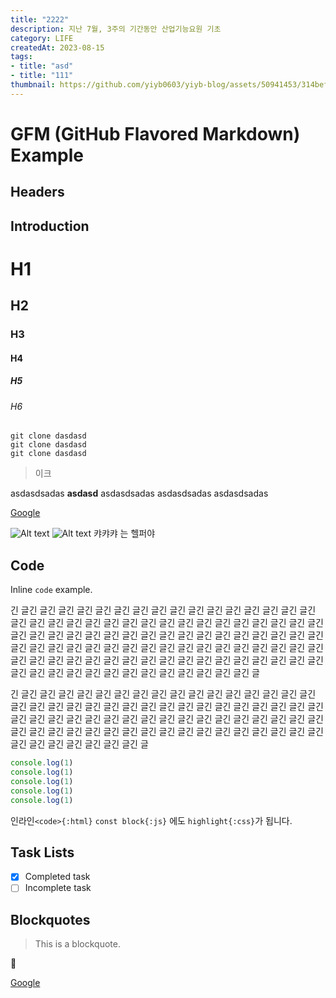 ```yaml
---
title: "2222"
description: 지난 7월, 3주의 기간동안 산업기능요원 기초
category: LIFE
createdAt: 2023-08-15
tags:
- title: "asd"
- title: "111"
thumbnail: https://github.com/yiyb0603/yiyb-blog/assets/50941453/314bef4f-81a9-4be0-b563-1b59788fff53
---
```


# GFM (GitHub Flavored Markdown) Example


## Headers

## Introduction

# H1
## H2
### H3
#### H4
##### H5
###### H6

```shell title="깃깃깃"
git clone dasdasd
git clone dasdasd
git clone dasdasd
```

> 이크

<Alert title="정보" status="info">
  asdasdsadas
  <b>asdasd</b>
</Alert>
<Alert title="정보" status="warning">
  asdasdsadas
</Alert>
<Alert title="정보" status="error">
  asdasdsadas
</Alert>
<Alert title="정보" status="success">
  asdasdsadas
</Alert>

[Google](https://www.google.com)

<Image src="/assets/images/logo.png" alt="Alt text"/>
<Image src="/assets/images/logo.png" alt="Alt text">
  캬캬캬 <ExternalLink href='http://www.google.co.kr'>는 헬퍼야</ExternalLink>
</Image>

## Code

Inline `code` example.

긴 글긴 글긴 글긴 글긴 글긴 글긴 글긴 글긴 글긴 글긴 글긴 글긴 글긴 글긴 글긴 글긴 글긴 글긴 글긴 글긴 글긴 글긴 글긴 글긴 글긴 글긴 글긴 글긴 글긴 글긴 글긴 글긴 글긴 글긴 글긴 글긴 글긴 글긴 글긴 글긴 글긴 글긴 글긴 글긴 글긴 글긴 글긴 글긴 글긴 글긴 글긴 글긴 글긴 글긴 글긴 글긴 글긴 글긴 글긴 글긴 글긴 글긴 글긴 글긴 글긴 글긴 글긴 글긴 글긴 글긴 글긴 글긴 글긴 글긴 글긴 글긴 글긴 글긴 글긴 글긴 글긴 글긴 글긴 글긴 글긴 글긴 글긴 글긴 글긴 글긴 글긴 글긴 글긴 글긴 글긴 글긴 글긴 글

긴 글긴 글긴 글긴 글긴 글긴 글긴 글긴 글긴 글긴 글긴 글긴 글긴 글긴 글긴 글긴 글긴 글긴 글긴 글긴 글긴 글긴 글긴 글긴 글긴 글긴 글긴 글긴 글긴 글긴 글긴 글긴 글긴 글긴 글긴 글긴 글긴 글긴 글긴 글긴 글긴 글긴 글긴 글긴 글긴 글긴 글긴 글긴 글긴 글긴 글긴 글긴 글긴 글긴 글긴 글긴 글긴 글긴 글긴 글긴 글긴 글긴 글긴 글긴 글긴 글긴 글긴 글긴 글긴 글긴 글긴 글긴 글긴 글긴 글긴 글

```javascript {2-4} /console/ title="제목이 있는 코드 블록 결과"
console.log(1)
console.log(1)
console.log(1)
console.log(1)
console.log(1)
```

인라인`<code>{:html}` `const block{:js}` 에도 `highlight{:css}`가 됩니다.


## Task Lists

- [x] Completed task
- [ ] Incomplete task

## Blockquotes

> This is a blockquote.



🎈

[Google](http://www.google.co.kr)